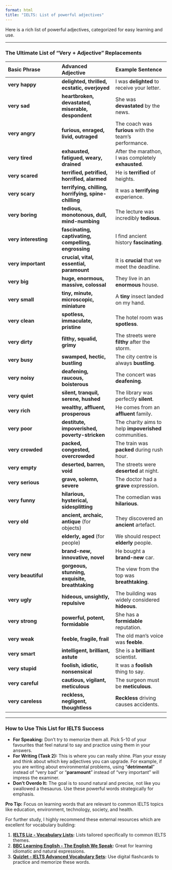 ```yaml
---
format: html
title: "IELTS: List of powerful adjectives"
---
```


Here is a rich list of powerful adjectives, categorized for easy learning and use.

---

### **The Ultimate List of "Very + Adjective" Replacements**

| Basic Phrase | Advanced Adjective | Example Sentence |
| :--- | :--- | :--- |
| **very happy** | **delighted, thrilled, ecstatic, overjoyed** | I was **delighted** to receive your letter. |
| **very sad** | **heartbroken, devastated, miserable, despondent** | She was **devastated** by the news. |
| **very angry** | **furious, enraged, livid, outraged** | The coach was **furious** with the team's performance. |
| **very tired** | **exhausted, fatigued, weary, drained** | After the marathon, I was completely **exhausted**. |
| **very scared** | **terrified, petrified, horrified, alarmed** | He is **terrified** of heights. |
| **very scary** | **terrifying, chilling, horrifying, spine-chilling** | It was a **terrifying** experience. |
| **very boring** | **tedious, monotonous, dull, mind-numbing** | The lecture was incredibly **tedious**. |
| **very interesting** | **fascinating, captivating, compelling, engrossing** | I find ancient history **fascinating**. |
| **very important** | **crucial, vital, essential, paramount** | It is **crucial** that we meet the deadline. |
| **very big** | **huge, enormous, massive, colossal** | They live in an **enormous** house. |
| **very small** | **tiny, minute, microscopic, miniature** | A **tiny** insect landed on my hand. |
| **very clean** | **spotless, immaculate, pristine** | The hotel room was **spotless**. |
| **very dirty** | **filthy, squalid, grimy** | The streets were **filthy** after the storm. |
| **very busy** | **swamped, hectic, bustling** | The city centre is always **bustling**. |
| **very noisy** | **deafening, raucous, boisterous** | The concert was **deafening**. |
| **very quiet** | **silent, tranquil, serene, hushed** | The library was perfectly **silent**. |
| **very rich** | **wealthy, affluent, prosperous** | He comes from an **affluent** family. |
| **very poor** | **destitute, impoverished, poverty-stricken** | The charity aims to help **impoverished** communities. |
| **very crowded** | **packed, congested, overcrowded** | The train was **packed** during rush hour. |
| **very empty** | **deserted, barren, void** | The streets were **deserted** at night. |
| **very serious** | **grave, solemn, severe** | The doctor had a **grave** expression. |
| **very funny** | **hilarious, hysterical, sidesplitting** | The comedian was **hilarious**. |
| **very old** | **ancient, archaic, antique** (for objects) | They discovered an **ancient** artefact. |
| | **elderly, aged** (for people) | We should respect **elderly** people. |
| **very new** | **brand-new, innovative, novel** | He bought a **brand-new** car. |
| **very beautiful** | **gorgeous, stunning, exquisite, breathtaking** | The view from the top was **breathtaking**. |
| **very ugly** | **hideous, unsightly, repulsive** | The building was widely considered **hideous**. |
| **very strong** | **powerful, potent, formidable** | She has a **formidable** reputation. |
| **very weak** | **feeble, fragile, frail** | The old man's voice was **feeble**. |
| **very smart** | **intelligent, brilliant, astute** | She is a **brilliant** scientist. |
| **very stupid** | **foolish, idiotic, nonsensical** | It was a **foolish** thing to say. |
| **very careful** | **cautious, vigilant, meticulous** | The surgeon must be **meticulous**. |
| **very careless** | **reckless, negligent, thoughtless** | **Reckless** driving causes accidents. |

---

### **How to Use This List for IELTS Success**

*   **For Speaking:** Don't try to memorize them all. Pick 5-10 of your favourites that feel natural to say and practice using them in your answers.
*   **For Writing (Task 2):** This is where you can really shine. Plan your essay and think about which key adjectives you can upgrade. For example, if you are writing about environmental problems, using "**detrimental**" instead of "very bad" or "**paramount**" instead of "very important" will impress the examiner.
*   **Don't Overdo It:** The goal is to sound natural and precise, not like you swallowed a thesaurus. Use these powerful words strategically for emphasis.

**Pro Tip:** Focus on learning words that are relevant to common IELTS topics like education, environment, technology, society, and health.

For further study, I highly recommend these external resources which are excellent for vocabulary building:

1.  **[IELTS Liz - Vocabulary Lists](https://ieltsliz.com/vocabulary/):** Lists tailored specifically to common IELTS themes.
2.  **[BBC Learning English - The English We Speak](https://www.bbc.co.uk/learningenglish/english/features/the-english-we-speak):** Great for learning idiomatic and natural expressions.
3.  **[Quizlet - IELTS Advanced Vocabulary Sets](https://quizlet.com/subject/ielts-advanced-vocabulary/):** Use digital flashcards to practice and memorize these words.
